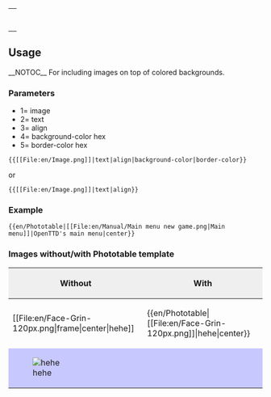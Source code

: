 {| width="5px" align={{{3}}} style="border:solid 1px #{{{5|c7c8fe}}}; background-color:#{{{4|F8F8FF}}};" cellpadding="0px" cellspacing="3px"
|style="border:1px solid #{{{5|c7c8fe}}};" | {{{1}}}
|-
|padding="0px" | <p style="font-size: 85%">{{{2}}}</p>
|}
<noinclude>
==Usage==
__NOTOC__
For including images on top of colored backgrounds.

===Parameters===
*1= image
*2= text
*3= align
*4= background-color hex
*5= border-color hex
<pre>
{{[[File:en/Image.png]]|text|align|background-color|border-color}}
</pre>
or
<pre>
{{[[File:en/Image.png]]|text|align}}
</pre>

===Example===
<pre>{{en/Phototable|[[File:en/Manual/Main menu new game.png|Main menu]]|OpenTTD's main menu|center}}</pre>
{{en/Phototable|[[File:en/Manual/Main menu new game.png|Main menu]]|OpenTTD's main menu|center}}

===Images without/with Phototable template===

{|border="2" width="100%" cellspacing="4" cellpadding="3" rules="all" style="margin:1em 1em 1em 0; border:solid 1px #AAAAAA;"
!width='50%' style="background:#efefef;"|Without
!width='50%' style="background:#efefef;"|With
|-
|<nowiki>[[File:en/Face-Grin-120px.png|frame|center|hehe]]</nowiki>
|<nowiki>{{en/Phototable|[[File:en/Face-Grin-120px.png]]|hehe|center}}</nowiki>
|-
| style="background:#c7c8fe;"|[[File:en/Face-Grin-120px.png|frame|center|hehe]]
| style="background:#c7c8fe;"|{{en/Phototable|[[File:en/Face-Grin-120px.png]]|hehe|center}}
|}

</noinclude>